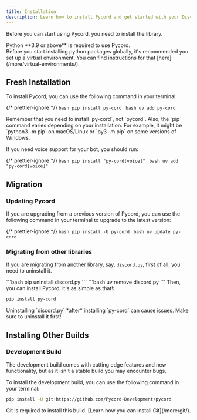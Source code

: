 ```yaml
---
title: Installation
description: Learn how to install Pycord and get started with your Discord bot development.
---
```



Before you can start using Pycord, you need to install the library.

<Aside type="note">Python **3.9 or above** is required to use Pycord.</Aside>

<Aside type="tip">
    Before you start installing python packages globally, it's recommended you set up a virtual environment. You can find instructions for that
    [here](/more/virtual-environments/).
</Aside>

## Fresh Installation

To install Pycord, you can use the following command in your terminal:

{/* prettier-ignore */}
<Tabs>
    <TabItem label="pip">
        ```bash
        pip install py-cord
        ```
    </TabItem>
    <TabItem label="uv">
        ```bash
        uv add py-cord
        ```
    </TabItem>
</Tabs>

<Aside type="tip">
    Remember that you need to install `py-cord`, not `pycord`. Also, the `pip` command varies depending on your installation. For example, it might be
    `python3 -m pip` on macOS/Linux or `py3 -m pip` on some versions of Windows.
</Aside>

If you need voice support for your bot, you should run:

{/* prettier-ignore */}
<Tabs>
    <TabItem label="pip">
        ```bash
        pip install "py-cord[voice]"
        ```
    </TabItem>
    <TabItem label="uv">
        ```bash
        uv add "py-cord[voice]"
        ```
    </TabItem>
</Tabs>

## Migration

### Updating Pycord

If you are upgrading from a previous version of Pycord, you can use the following command in your terminal to upgrade to the latest version:

{/* prettier-ignore */}
<Tabs>
    <TabItem label="pip">
        ```bash
        pip install -U py-cord
        ```
    </TabItem>
    <TabItem label="uv">
        ```bash
        uv update py-cord
        ```
    </TabItem>
</Tabs>

### Migrating from other libraries

If you are migrating from another library, say, `discord.py`, first of all, you need to uninstall it.

<Tabs>
    <TabItem label="pip">```bash pip uninstall discord.py ```</TabItem>
    <TabItem label="uv">```bash uv remove discord.py ```</TabItem>
</Tabs>
Then, you can install Pycord, it's as simple as that!:

```bash
pip install py-cord
```

<Aside type="caution">Uninstalling `discord.py` *after* installing `py-cord` can cause issues. Make sure to uninstall it first!</Aside>

## Installing Other Builds

### Development Build

<Aside type="caution">
    The development build comes with cutting edge features and new functionality, but as it isn't a stable build you may encounter bugs.
</Aside>

To install the development build, you can use the following command in your terminal:

```bash
pip install -U git+https://github.com/Pycord-Development/pycord
```

<Aside type="danger">Git is required to install this build. [Learn how you can install Git](/more/git/).</Aside>

